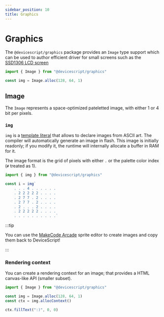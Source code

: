 ```yaml
---
sidebar_position: 10
title: Graphics
---
```


# Graphics

The `@devicescript/graphics` package provides an `Image` type support which can be used to author efficient driver for small screens
such as the [SSD1306 LCD screen](/api/drivers/ssd1306)

```ts
import { Image } from "@devicescript/graphics"

const img = Image.alloc(128, 64, 1)
```

## Image

The `Image` represents a space-optimized pateletted image, with either 1 or 4 bit per pixels.

### `img`

`img` is a [template literal](https://developer.mozilla.org/en-US/docs/Web/JavaScript/Reference/Template_literals) that allows to declare images from ASCII art.
The compiler will automatically generate an image in flash.
This image is initially readonly; if you modify it, the runtime will internally allocate a buffer in RAM for it.

The image format is the grid of pixels with either `.` or the palette color index (`#` treated as 1). 

```ts
import { img } from "@devicescript/graphics"

const i = img`
    . . . 4 . . . . . .
    . 2 2 2 2 2 . . . .
    . 2 7 7 . 2 . . . .
    . 2 7 7 . 2 . . . .
    . 2 . . . 2 . . . .
    . 2 2 2 2 2 . . . .
    . . . . . . . . . .`
```

:::tip

You can use the [MakeCode Arcade](https://arcade.makecode.com) sprite editor to create images and copy them back to DeviceScript!

:::

### Rendering context

You can create a rendering context for an image; that provides a HTML canvas-like API (smaller subset).

```ts
import { Image } from "@devicescript/graphics"

const img = Image.alloc(128, 64, 1)
const ctx = img.allocContext()

ctx.fillText(":)", 0, 0)
```

